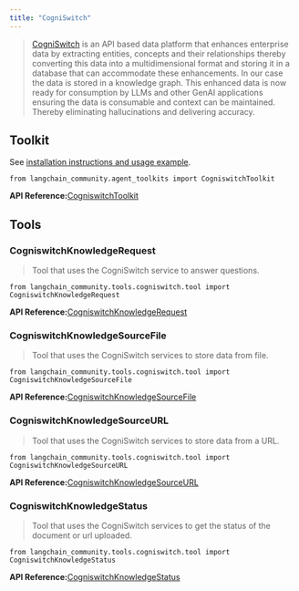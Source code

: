 ```yaml
---
title: "CogniSwitch"
---
```


> [CogniSwitch](https://www.cogniswitch.ai/aboutus) is an API based data platform that enhances enterprise data by extracting entities, concepts and their relationships thereby converting this data into a multidimensional format and storing it in a database that can accommodate these enhancements. In our case the data is stored in a knowledge graph. This enhanced data is now ready for consumption by LLMs and other GenAI applications ensuring the data is consumable and context can be maintained. Thereby eliminating hallucinations and delivering accuracy.

## Toolkit

See [installation instructions and usage example](/src/oss/integrations/tools/cogniswitch).

```
from langchain_community.agent_toolkits import CogniswitchToolkit
```

**API Reference:**[CogniswitchToolkit](https://python.langchain.com/api_reference/community/agent_toolkits/langchain_community.agent_toolkits.cogniswitch.toolkit.CogniswitchToolkit.html)

## Tools

### CogniswitchKnowledgeRequest

> Tool that uses the CogniSwitch service to answer questions.

```
from langchain_community.tools.cogniswitch.tool import CogniswitchKnowledgeRequest
```

**API Reference:**[CogniswitchKnowledgeRequest](https://python.langchain.com/api_reference/community/tools/langchain_community.tools.cogniswitch.tool.CogniswitchKnowledgeRequest.html)

### CogniswitchKnowledgeSourceFile

> Tool that uses the CogniSwitch services to store data from file.

```
from langchain_community.tools.cogniswitch.tool import CogniswitchKnowledgeSourceFile
```

**API Reference:**[CogniswitchKnowledgeSourceFile](https://python.langchain.com/api_reference/community/tools/langchain_community.tools.cogniswitch.tool.CogniswitchKnowledgeSourceFile.html)

### CogniswitchKnowledgeSourceURL

> Tool that uses the CogniSwitch services to store data from a URL.

```
from langchain_community.tools.cogniswitch.tool import CogniswitchKnowledgeSourceURL
```

**API Reference:**[CogniswitchKnowledgeSourceURL](https://python.langchain.com/api_reference/community/tools/langchain_community.tools.cogniswitch.tool.CogniswitchKnowledgeSourceURL.html)

### CogniswitchKnowledgeStatus

> Tool that uses the CogniSwitch services to get the status of the document or url uploaded.

```
from langchain_community.tools.cogniswitch.tool import CogniswitchKnowledgeStatus
```

**API Reference:**[CogniswitchKnowledgeStatus](https://python.langchain.com/api_reference/community/tools/langchain_community.tools.cogniswitch.tool.CogniswitchKnowledgeStatus.html)
